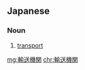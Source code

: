==Japanese==
{{ja-kanjitab|ゆ|そう|き|かん|yomi=on}}

===Noun===
{{ja-noun|ゆそうきかん}}

# [[transport]] {{gloss|vehicle used to transport passengers, mail or freight}}

[[mg:輸送機関]]
[[chr:輸送機関]]